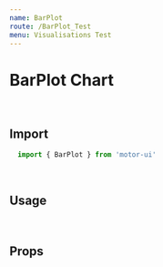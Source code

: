 ```yaml
---
name: BarPlot
route: /BarPlot_Test
menu: Visualisations Test
---
```


<h1 style={{ margin: '0px' }}>BarPlot Chart</h1>

<br />

## Import

```javascript
  import { BarPlot } from 'motor-ui'
```

<br />

## Usage



<Playground>
<Motor  
  config={{
            host: "localhost",
            secure: false,
            port: 19077,
            prefix: "",
            appId: "0a6aaa49-cb0d-4b0c-8bd3-07c38878d318"
  }}>
               <BarPlot
            // cols={['OICA region', '=Sum([Car sales])']}
            cols={['Year', '=Sum([Car sales])']}
            chartBorder={'none'}
            // showLegend="false"
            // showLegend={false}
            // title="Car Sales by region"
            innerRadius={80}
            height="410px"
            suppressZero={true}
            // isDonut="true"
          ></BarPlot>
     
  </Motor>
</Playground>

<br />

## Props
